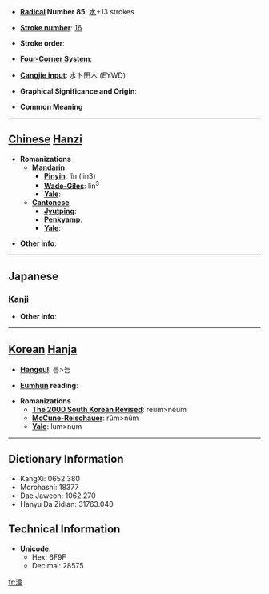* '''[[Wiktionary:Chinese radical index| Radical]] Number 85''': [[Wiktionary:Chinese radical index 水|水]]+13 strokes

* '''[[Wiktionary:Chinese total strokes index|Stroke number]]''': [[Wiktionary:Chinese total strokes index 16|16]]

* '''Stroke order''': 

* '''[[Wiktionary:Chinese four corner index|Four-Corner System]]''': 

* '''[[Wiktionary:Chinese Cangjie index|Cangjie input]]''': 水卜田木 (EYWD)

* '''Graphical Significance and Origin''': 

* '''Common Meaning'''

----

== [[Chinese]] [[Hanzi]] ==

* '''Romanizations'''
** '''[[Mandarin]]'''
*** '''[[Pinyin]]''': lǐn (lin3)
*** '''[[Wade-Giles]]''': lin<sup>3</sup>
*** '''[[Yale]]''': 
** '''[[Cantonese]]'''
*** '''[[Jyutping]]''':
*** '''[[Penkyamp]]''': 
*** '''[[Yale]]''': 

* '''Other info''': 

----

==Japanese==
===[[Kanji]]===
{{kanji|on readings=[[りん]] (rin)
|kun readings=[[さむい]] (samui)
}}

* '''Other info''':  

----

== [[Korean]] [[Hanja]] ==

* '''[[Hangeul]]''': 름>늠

* '''[[Eumhun]] reading''': 

* '''Romanizations'''
** '''[[The 2000 South Korean Revised Romanization|The 2000 South Korean Revised]]''': reum>neum
** '''[[McCune-Reischauer]]''': rŭm>nŭm
** '''[[Yale]]''': lum>num

----

== Dictionary Information ==

* KangXi: 0652.380
* Morohashi: 18377
* Dae Jaweon: 1062.270
* Hanyu Da Zidian: 31763.040

== Technical Information ==

* '''Unicode''':
** Hex: 6F9F
** Decimal: 28575

[[fr:澟]]